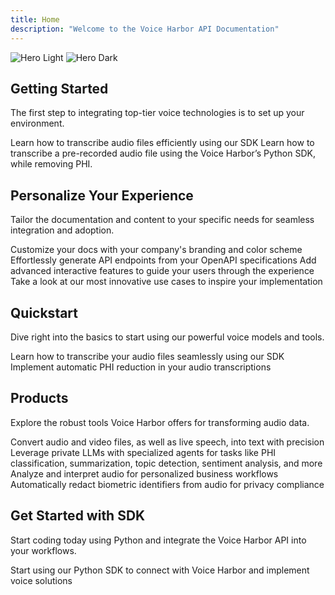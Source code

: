 ```yaml
---
title: Home
description: "Welcome to the Voice Harbor API Documentation"
---
```


<img
  className="block dark:hidden"
  src="/images/hero-light.png"
  alt="Hero Light"
/>
<img
  className="hidden dark:block"
  src="/images/hero-dark.png"
  alt="Hero Dark"
/>

## Getting Started

The first step to integrating top-tier voice technologies is to set up your environment.

<CardGroup cols={2}>
  <Card
    title="Transcribe Audio Files"
    icon="pen-to-square"
    href="https://voiceharbor.com/docs/quickstart"
  >
    Learn how to transcribe audio files efficiently using our SDK
  </Card>
  <Card
    title="Reduce PHI in Transcriptions"
    icon="user-shield"
    href="https://docs.nijta.com/PHI"
  >
    Learn how to transcribe a pre-recorded audio file using the Voice Harbor’s Python SDK, while removing PHI.
  </Card>
</CardGroup>

## Personalize Your Experience

Tailor the documentation and content to your specific needs for seamless integration and adoption.

<CardGroup cols={2}>
  <Card
    title="Adjust Your Style"
    icon="palette"
    href="https://voiceharbor.com/docs/settings/global"
  >
    Customize your docs with your company's branding and color scheme
  </Card>
  <Card
    title="Integrate APIs"
    icon="code"
    href="https://voiceharbor.com/docs/api-playground/openapi"
  >
    Effortlessly generate API endpoints from your OpenAPI specifications
  </Card>
  <Card
    title="Incorporate Features"
    icon="screwdriver-wrench"
    href="https://voiceharbor.com/docs/content/components/accordions"
  >
    Add advanced interactive features to guide your users through the experience
  </Card>
  <Card
    title="Explore Examples"
    icon="stars"
    href="https://voiceharbor.com/customers"
  >
    Take a look at our most innovative use cases to inspire your implementation
  </Card>
</CardGroup>

## Quickstart

Dive right into the basics to start using our powerful voice models and tools.

<CardGroup cols={2}>
  <Card
    title="Transcribe Audio Files"
    icon="pen-to-square"
    href="https://voiceharbor.com/docs/quickstart/transcribe-audio"
  >
    Learn how to transcribe your audio files seamlessly using our SDK
  </Card>
  <Card
    title="Reduce PHI in Audio"
    icon="user-shield"
    href="https://voiceharbor.com/docs/phireduction"
  >
    Implement automatic PHI reduction in your audio transcriptions
  </Card>
</CardGroup>

## Products

Explore the robust tools Voice Harbor offers for transforming audio data.

<CardGroup cols={3}>
  <Card
    title="Speech-to-Text"
    icon="voice"
    href="https://voiceharbor.com/docs/speech-to-text"
  >
    Convert audio and video files, as well as live speech, into text with precision
  </Card>
  <Card
    title="Agents"
    icon="user-cog"
    href="https://voiceharbor.com/docs/agents"
  >
    Leverage private LLMs with specialized agents for tasks like PHI classification, summarization, topic detection, sentiment analysis, and more
  </Card>
  <Card
    title="Audio Intelligence"
    icon="brain"
    href="https://voiceharbor.com/docs/audio-intelligence"
  >
    Analyze and interpret audio for personalized business workflows
  </Card>
  <Card
    title="Biometric Reduction"
    icon="user-check"
    href="https://voiceharbor.com/docs/biometric-reduction"
  >
    Automatically redact biometric identifiers from audio for privacy compliance
  </Card>
</CardGroup>

## Get Started with SDK

Start coding today using Python and integrate the Voice Harbor API into your workflows.

<CardGroup cols={1}>
  <Card
    title="Python SDK"
    icon="python"
    href="https://voiceharbor.com/docs/sdk/python"
  >
    Start using our Python SDK to connect with Voice Harbor and implement voice solutions
  </Card>
</CardGroup>
